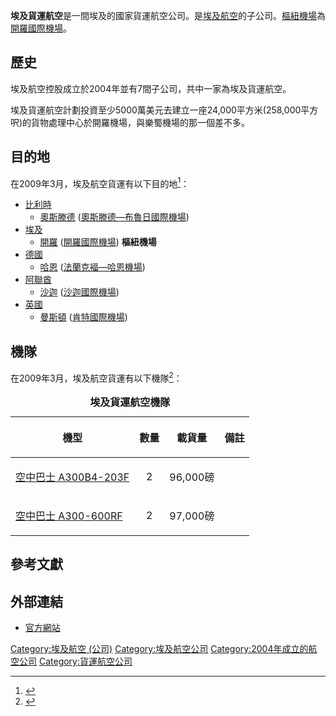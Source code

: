 {{Airline infobox |
airline=埃及貨運航空 <br> EgyptAir Cargo|
IATA=MS|
ICAO=MSX|
callsign=EGYPTAIR CARGO|
founded=2004年|
hubs=[[開羅國際機場|開羅國際機場]]|
focus_cities=|
fleet_size=4|
destinations=5|
frequent_flyer= |
parent= 埃及航空控股|
lounge= |
alliance= |
headquarters=[[埃及|埃及]][[開羅|開羅]]|
key_people=	Captain Asaad Mohamed Darwesh (Chairman)|
website=http://www.egyptair.com.eg|
}}
'''埃及貨運航空'''是一間埃及的國家貨運航空公司。是[[埃及航空|埃及航空]]的子公司。[[樞紐機場|樞紐機場]]為[[開羅國際機場|開羅國際機場]]。
==歷史==
埃及航空控股成立於2004年並有7間子公司，共中一家為埃及貨運航空。

埃及貨運航空計劃投資至少5000萬美元去建立一座24,000平方米(258,000平方呎)的貨物處理中心於開羅機場，與樂蜀機場的那一個差不多。
==目的地==
在2009年3月，埃及航空貨運有以下目的地<ref>{{cite web |url=http://www.egyptair.com/English/Pages/CargoTracking.aspx?OrderID=b |title=存档副本 |accessdate=2009-05-28 |deadurl=yes |archiveurl=https://web.archive.org/web/20100102030521/http://egyptair.com/English/Pages/CargoTracking.aspx?OrderID=b |archivedate=2010-01-02 }}</ref>：

*[[比利時|比利時]]
**[[奧斯滕德|奧斯滕德]] ([[奧斯滕德—布魯日國際機場|奧斯滕德—布魯日國際機場]])
*[[埃及|埃及]]
**[[開羅|開羅]] ([[開羅國際機場|開羅國際機場]]) '''樞紐機場'''
*[[德國|德國]]
**[[哈恩|哈恩]] ([[法蘭克褔—哈恩機場|法蘭克褔—哈恩機場]])
*[[阿聯酋|阿聯酋]]
**[[沙迦|沙迦]] ([[沙迦國際機場|沙迦國際機場]])
*[[英國|英國]]
**[[曼斯頓|曼斯頓]] ([[肯特國際機場|肯特國際機場]])
==機隊==
在2009年3月，埃及航空貨運有以下機隊<ref>{{cite web |url=http://www.egyptair.com/English/Pages/CargoTracking.aspx?OrderID=c |title=存档副本 |accessdate=2009-05-28 |deadurl=yes |archiveurl=https://web.archive.org/web/20100102030417/http://egyptair.com/English/Pages/CargoTracking.aspx?OrderID=c |archivedate=2010-01-02 }}</ref>：

<center>
{| class="toccolours sortable" border="1" cellpadding="3" style="border-collapse:collapse"
|+ '''埃及貨運航空機隊'''
|- bgcolor=lightblue
!機型
!數量
!載貨量
!備註
|-
|[[空中巴士A300|空中巴士 A300B4-203F]]
|align=center|2
|align=center|96,000磅
|
|-
|[[空中巴士A300|空中巴士 A300-600RF]]
|align=center|2
|align=center|97,000磅
| 
|}
</center>

==參考文獻==
{{reflist}}
==外部連結==
*[https://web.archive.org/web/20100102020310/http://egyptair.com/English/Pages/CargoTracking.aspx?OrderID=a 官方網站]

{{埃及航空公司}}

[[Category:埃及航空_(公司)|Category:埃及航空 (公司)]]
[[Category:埃及航空公司|Category:埃及航空公司]]
[[Category:2004年成立的航空公司|Category:2004年成立的航空公司]]
[[Category:貨運航空公司|Category:貨運航空公司]]